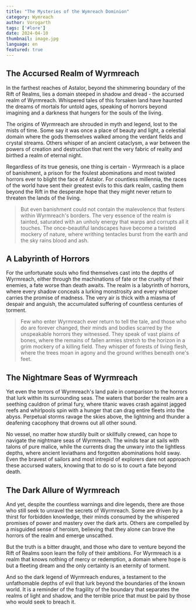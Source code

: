 ```yaml
---
title: "The Mysteries of the Wymreach Dominion"
category: Wymreach
author: Vorogarth
tags: ['#lore']
date: 2024-04-10
thumbnail: image.jpg
language: en
featured: true
---
```


## The Accursed Realm of Wyrmreach

In the farthest reaches of Astalor, beyond the shimmering boundary of the Rift of Realms, lies a domain steeped in shadow and dread - the accursed realm of Wyrmreach. Whispered tales of this forsaken land have haunted the dreams of mortals for untold ages, speaking of horrors beyond imagining and a darkness that hungers for the souls of the living.

The origins of Wyrmreach are shrouded in myth and legend, lost to the mists of time. Some say it was once a place of beauty and light, a celestial domain where the gods themselves walked among the verdant fields and crystal streams. Others whisper of an ancient cataclysm, a war between the powers of creation and destruction that rent the very fabric of reality and birthed a realm of eternal night.

Regardless of its true genesis, one thing is certain - Wyrmreach is a place of banishment, a prison for the foulest abominations and most twisted horrors ever to blight the face of Astalor. For countless millennia, the races of the world have sent their greatest evils to this dark realm, casting them beyond the Rift in the desperate hope that they might never return to threaten the lands of the living.

> But even banishment could not contain the malevolence that festers within Wyrmreach's borders. The very essence of the realm is tainted, saturated with an unholy energy that warps and corrupts all it touches. The once-beautiful landscapes have become a twisted mockery of nature, where writhing tentacles burst from the earth and the sky rains blood and ash.

## A Labyrinth of Horrors

For the unfortunate souls who find themselves cast into the depths of Wyrmreach, either through the machinations of fate or the cruelty of their enemies, a fate worse than death awaits. The realm is a labyrinth of horrors, where every shadow conceals a lurking monstrosity and every whisper carries the promise of madness. The very air is thick with a miasma of despair and anguish, the accumulated suffering of countless centuries of torment.

> Few who enter Wyrmreach ever return to tell the tale, and those who do are forever changed, their minds and bodies scarred by the unspeakable horrors they witnessed. They speak of vast plains of bones, where the remains of fallen armies stretch to the horizon in a grim mockery of a killing field. They whisper of forests of living flesh, where the trees moan in agony and the ground writhes beneath one's feet.

## The Nightmare Seas of Wyrmreach

Yet even the terrors of Wyrmreach's land pale in comparison to the horrors that lurk within its surrounding seas. The waters that border the realm are a seething cauldron of primal fury, where titanic waves crash against jagged reefs and whirlpools spin with a hunger that can drag entire fleets into the abyss. Perpetual storms ravage the skies above, the lightning and thunder a deafening cacophony that drowns out all other sound.

No vessel, no matter how sturdily built or skillfully crewed, can hope to navigate the nightmare seas of Wyrmreach. The winds tear at sails with talons of pure malice, while the currents drag the unwary into the lightless depths, where ancient leviathans and forgotten abominations hold sway. Even the bravest of sailors and most intrepid of explorers dare not approach these accursed waters, knowing that to do so is to court a fate beyond death.

## The Dark Allure of Wyrmreach

And yet, despite the countless warnings and dire legends, there are those who still seek to unravel the secrets of Wyrmreach. Some are driven by a thirst for forbidden knowledge, their minds consumed by the whispered promises of power and mastery over the dark arts. Others are compelled by a misguided sense of heroism, believing that they alone can brave the horrors of the realm and emerge unscathed.

But the truth is a bitter draught, and those who dare to venture beyond the Rift of Realms soon learn the folly of their ambitions. For Wyrmreach is a realm that knows nothing of mercy or redemption, a domain where hope is but a fleeting dream and the only certainty is an eternity of torment.

And so the dark legend of Wyrmreach endures, a testament to the unfathomable depths of evil that lurk beyond the boundaries of the known world. It is a reminder of the fragility of the boundary that separates the realms of light and shadow, and the terrible price that must be paid by those who would seek to breach it.
